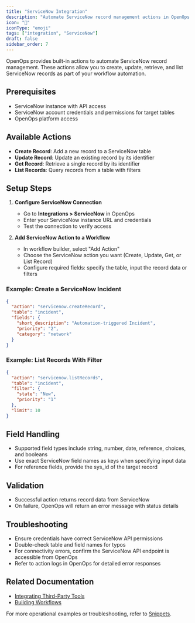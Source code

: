 ```yaml
---
title: "ServiceNow Integration"
description: "Automate ServiceNow record management actions in OpenOps workflows."
icon: "🧾"
iconType: "emoji"
tags: ["integration", "ServiceNow"]
draft: false
sidebar_order: 7
---
```


OpenOps provides built-in actions to automate ServiceNow record management. These actions allow you to create, update, retrieve, and list ServiceNow records as part of your workflow automation.

## Prerequisites
- ServiceNow instance with API access
- ServiceNow account credentials and permissions for target tables
- OpenOps platform access

## Available Actions

- **Create Record**: Add a new record to a ServiceNow table
- **Update Record**: Update an existing record by its identifier
- **Get Record**: Retrieve a single record by its identifier
- **List Records**: Query records from a table with filters

## Setup Steps

1. **Configure ServiceNow Connection**
   - Go to **Integrations > ServiceNow** in OpenOps
   - Enter your ServiceNow instance URL and credentials
   - Test the connection to verify access

2. **Add ServiceNow Action to a Workflow**
   - In workflow builder, select "Add Action"
   - Choose the ServiceNow action you want (Create, Update, Get, or List Record)
   - Configure required fields: specify the table, input the record data or filters

### Example: Create a ServiceNow Incident

```json
{
  "action": "servicenow.createRecord",
  "table": "incident",
  "fields": {
    "short_description": "Automation-triggered Incident",
    "priority": "2",
    "category": "network"
  }
}
```

### Example: List Records With Filter

```json
{
  "action": "servicenow.listRecords",
  "table": "incident",
  "filter": {
    "state": "New",
    "priority": "1"
  },
  "limit": 10
}
```

## Field Handling
- Supported field types include string, number, date, reference, choices, and booleans
- Use exact ServiceNow field names as keys when specifying input data
- For reference fields, provide the sys_id of the target record

## Validation
- Successful action returns record data from ServiceNow
- On failure, OpenOps will return an error message with status details

## Troubleshooting
- Ensure credentials have correct ServiceNow API permissions
- Double-check table and field names for typos
- For connectivity errors, confirm the ServiceNow API endpoint is accessible from OpenOps
- Refer to action logs in OpenOps for detailed error responses

## Related Documentation
- [Integrating Third-Party Tools](/integrations/overview)
- [Building Workflows](/workflow-management/building-workflows)

For more operational examples or troubleshooting, refer to [Snippets](/snippets).